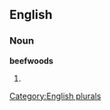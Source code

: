 
==English==

===Noun===
'''beefwoods'''

# {{plural of|[[beefwood]]}}

[[Category:English plurals]]